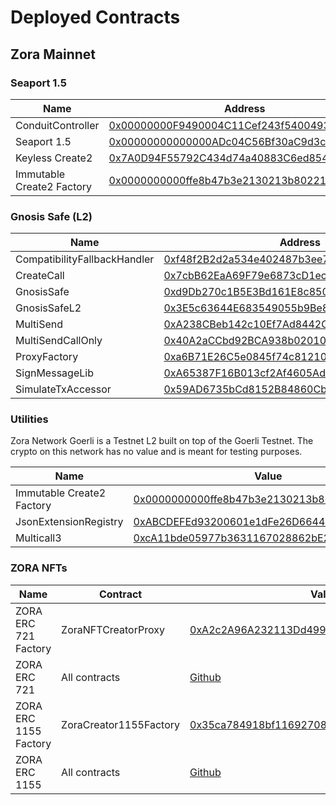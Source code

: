 # Deployed Contracts

## Zora Mainnet

### Seaport 1.5

| Name                      | Address                                                                                                                   | Standard |
| ------------------------- | ------------------------------------------------------------------------------------------------------------------------- | -------- |
| ConduitController         | [0x00000000F9490004C11Cef243f5400493c00Ad63](https://explorer.zora.energy/address/0x00000000F9490004C11Cef243f5400493c00Ad63) | yes      |
| Seaport 1.5               | [0x00000000000000ADc04C56Bf30aC9d3c0aAF14dC](https://explorer.zora.energy/address/0x00000000000000ADc04C56Bf30aC9d3c0aAF14dC) | yes      |
| Keyless Create2           | [0x7A0D94F55792C434d74a40883C6ed8545E406D12](https://explorer.zora.energy/address/0x7A0D94F55792C434d74a40883C6ed8545E406D12) | yes      |
| Immutable Create2 Factory | [0x0000000000ffe8b47b3e2130213b802212439497](https://explorer.zora.energy/address/0x0000000000ffe8b47b3e2130213b802212439497) | yes      |

### Gnosis Safe (L2)

| Name                         | Address                                                                                                                   | Standard |
| ---------------------------- | ------------------------------------------------------------------------------------------------------------------------- | -------- |
| CompatibilityFallbackHandler | [0xf48f2B2d2a534e402487b3ee7C18c33Aec0Fe5e4](https://explorer.zora.energy/address/0xf48f2B2d2a534e402487b3ee7C18c33Aec0Fe5e4) | yes      |
| CreateCall                   | [0x7cbB62EaA69F79e6873cD1ecB2392971036cFAa4](https://explorer.zora.energy/address/0x7cbB62EaA69F79e6873cD1ecB2392971036cFAa4) | yes      |
| GnosisSafe                   | [0xd9Db270c1B5E3Bd161E8c8503c55cEABeE709552](https://explorer.zora.energy/address/0xd9Db270c1B5E3Bd161E8c8503c55cEABeE709552) | yes      |
| GnosisSafeL2                 | [0x3E5c63644E683549055b9Be8653de26E0B4CD36E](https://explorer.zora.energy/address/0x3E5c63644E683549055b9Be8653de26E0B4CD36E) | yes      |
| MultiSend                    | [0xA238CBeb142c10Ef7Ad8442C6D1f9E89e07e7761](https://explorer.zora.energy/address/0xA238CBeb142c10Ef7Ad8442C6D1f9E89e07e7761) | yes      |
| MultiSendCallOnly            | [0x40A2aCCbd92BCA938b02010E17A5b8929b49130D](https://explorer.zora.energy/address/0x40A2aCCbd92BCA938b02010E17A5b8929b49130D) | yes      |
| ProxyFactory                 | [0xa6B71E26C5e0845f74c812102Ca7114b6a896AB2](https://explorer.zora.energy/address/0xa6B71E26C5e0845f74c812102Ca7114b6a896AB2) | yes      |
| SignMessageLib               | [0xA65387F16B013cf2Af4605Ad8aA5ec25a2cbA3a2](https://explorer.zora.energy/address/0xA65387F16B013cf2Af4605Ad8aA5ec25a2cbA3a2) | yes      |
| SimulateTxAccessor           | [0x59AD6735bCd8152B84860Cb256dD9e96b85F69Da](https://explorer.zora.energy/address/0x59AD6735bCd8152B84860Cb256dD9e96b85F69Da) | yes      |

### Utilities

Zora Network Goerli is a Testnet L2 built on top of the Goerli Testnet.
The crypto on this network has no value and is meant for testing purposes.

| Name                      | Value                                                                                                                     | Standard |
| ------------------------- | ------------------------------------------------------------------------------------------------------------------------- | -------- |
| Immutable Create2 Factory | [0x0000000000ffe8b47b3e2130213b802212439497](https://explorer.zora.energy/address/0x0000000000ffe8b47b3e2130213b802212439497) | yes |
| JsonExtensionRegistry     | [0xABCDEFEd93200601e1dFe26D6644758801D732E8](https://explorer.zora.energy/address/0xABCDEFEd93200601e1dFe26D6644758801D732E8) | yes |
| Multicall3                | [0xcA11bde05977b3631167028862bE2a173976CA11](https://explorer.zora.energy/address/0xcA11bde05977b3631167028862bE2a173976CA11) | yes |

### ZORA NFTs

| Name                  | Contract               | Value                                                                                                                     | Standard |
| --------------------- | ---------------------- | ------------------------------------------------------------------------------------------------------------------------- | -------- |
| ZORA ERC 721 Factory  | ZoraNFTCreatorProxy    | [0xA2c2A96A232113Dd4993E8b048EEbc3371AE8d85](https://explorer.zora.energy/address/0xA2c2A96A232113Dd4993E8b048EEbc3371AE8d85) | yes |
| ZORA ERC 721          | All contracts          | [Github](https://github.com/ourzora/zora-drops-contracts/blob/main/addresses/7777777.json)                                     | no  |
| ZORA ERC 1155 Factory | ZoraCreator1155Factory | [0x35ca784918bf11692708c1D530691704AAcEA95E](https://explorer.zora.energy/address/0x35ca784918bf11692708c1D530691704AAcEA95E) | no  |
| ZORA ERC 1155         | All contracts          | [Github](https://github.com/ourzora/zora-protocol/blob/main/packages/erc20z/addresses/7777777.json)                                     | no  |
